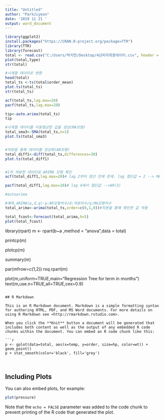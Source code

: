 ---
title: "Untitled"
author: "ParkJiyeon"
date: '2019 11 21 '
output: word_document
---

```{r regression}
library(ggplot2)
install.packages("https://CRAN.R-project.org/package=TTR")
library(TTR)
library(forecast)
total <- read.csv("C:/Users/박지연/Desktop/4년피자최종데이터.csv", header = TRUE)
plot(total,type)
str(total)

#시계열 데이터로 변환
head(total)
total_ts <-ts(total$order_mean)
plot.ts(total_ts)
str(total_ts)

acf(total_ts,lag.max=20)
pacf(total_ts,lag.max=20)

tip<-auto.arima(total_ts)
tip

#시계열 데이터를 이동평균한 값을 생성(MA모형)
total_sma3<-SMA(total_ts,n=1)
plot.ts(total_sma3)


#차분을 통해 데이터를 정상화(AR모형)
total_diff1<-diff(total_ts,differences=30)
plot.ts(total_diff1)


#1차 차분한 데이터로 ARIMA 모형 확인
acf(total_diff1,lag.max=20)# lag 2부터 점선 안에 존재. lag 절단값 = 2 --> MA(1)

pacf(total_diff1,lag.max=20)# lag 4에서 절단값 -->AR(3)

#autoarima

#예측,ARIMA(p,d,q)-p:AR모형차수/d:차분차수/q:MA모형차수
total_arima<-arima(total_ts,order=c(0,1,0))#차분을 통해 확인한 값 적용

total_fcast<-forecast(total_arima,h=5)
plot(total_fcast)

```
library(rpart)
m <- rpart(b~a ,method = "anova",data = total)

printcp(m)

plotcp(m)

summary(m)

par(mfrow=c(1,2))
rsq.rpart(m)

plot(m,uniform=TRUE,main="Regression Tree for term in months")
text(m,use.n=TRUE,all=TRUE,cex=0.9)
```

## R Markdown

This is an R Markdown document. Markdown is a simple formatting syntax for authoring HTML, PDF, and MS Word documents. For more details on using R Markdown see <http://rmarkdown.rstudio.com>.

When you click the **Knit** button a document will be generated that includes both content as well as the output of any embedded R code chunks within the document. You can embed an R code chunk like this:

```{r cars}
p <- gplot(data=total, aes(x=temp, y=order, size=hp, color=wt)) + geom_point()
p + stat_smooth(color='black', fill='grey')



```

## Including Plots

You can also embed plots, for example:

```{r pressure, echo=FALSE}
plot(pressure)
```

Note that the `echo = FALSE` parameter was added to the code chunk to prevent printing of the R code that generated the plot.
